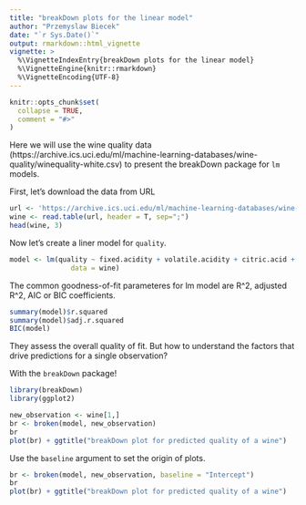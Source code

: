 ```yaml
---
title: "breakDown plots for the linear model"
author: "Przemyslaw Biecek"
date: "`r Sys.Date()`"
output: rmarkdown::html_vignette
vignette: >
  %\VignetteIndexEntry{breakDown plots for the linear model}
  %\VignetteEngine{knitr::rmarkdown}
  %\VignetteEncoding{UTF-8}
---
```


```r
knitr::opts_chunk$set(
  collapse = TRUE,
  comment = "#>"
)
```

Here we will use the wine quality data (https://archive.ics.uci.edu/ml/machine-learning-databases/wine-quality/winequality-white.csv) to present the breakDown package for `lm` models.

First, let's download the data from URL

```r
url <- 'https://archive.ics.uci.edu/ml/machine-learning-databases/wine-quality/winequality-white.csv'
wine <- read.table(url, header = T, sep=";")
head(wine, 3)
```

Now let's create a liner model for `quality`.

```r
model <- lm(quality ~ fixed.acidity + volatile.acidity + citric.acid + residual.sugar + chlorides + free.sulfur.dioxide + total.sulfur.dioxide + density + pH + sulphates + alcohol,
               data = wine)
```

The common goodness-of-fit parameteres for lm model are R^2, adjusted R^2, AIC or BIC coefficients.

```r
summary(model)$r.squared
summary(model)$adj.r.squared
BIC(model)
```
They assess the overall quality of fit. But how to understand the factors that drive predictions for a single observation? 

With the `breakDown` package!

```r
library(breakDown)
library(ggplot2)

new_observation <- wine[1,]
br <- broken(model, new_observation)
br
plot(br) + ggtitle("breakDown plot for predicted quality of a wine")
```

Use the `baseline` argument to set the origin of plots.

```r
br <- broken(model, new_observation, baseline = "Intercept")
br
plot(br) + ggtitle("breakDown plot for predicted quality of a wine")
```


